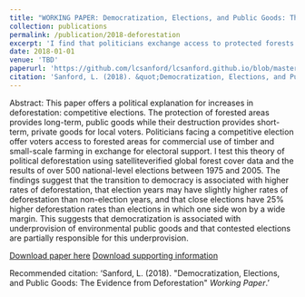 ```yaml
---
title: "WORKING PAPER: Democratization, Elections, and Public Goods: The Evidence from Deforestation"
collection: publications
permalink: /publication/2018-deforestation
excerpt: 'I find that politicians exchange access to protected forests in exchange for political support, leading to higher rates of deforestation in the months surrounding an election.'
date: 2018-01-01
venue: 'TBD'
paperurl: 'https://github.com/lcsanford/lcsanford.github.io/blob/master/files/Elections_Working.pdf'
citation: 'Sanford, L. (2018). &quot;Democratization, Elections, and Public Goods: The Evidence from Deforestation&quot; <i>Working Paper</i>.'
---
```

Abstract:
This paper offers a political explanation for increases in deforestation: competitive elections. The protection of forested areas provides long-term, public goods while their destruction provides short-term, private goods for local voters. Politicians facing a competitive election offer voters access to forested areas for commercial use of timber and small-scale farming in exchange for electoral support. I test this theory of political deforestation using satelliteverified global forest cover data and the results of over 500 national-level elections between 1975 and 2005. The findings suggest that the transition to democracy is associated with higher rates of deforestation, that election years may have slightly higher rates of deforestation than non-election years, and that close elections have 25% higher deforestation rates than elections in which one side won by a wide margin. This suggests that democratization is associated with underprovision of environmental public goods and that contested elections are partially responsible for this underprovision.

[Download paper here](https://github.com/lcsanford/lcsanford.github.io/blob/master/files/Elections_Working.pdf)
[Download supporting information](https://github.com/lcsanford/lcsanford.github.io/blob/master/files/Supporting_Information.pdf)

Recommended citation: 'Sanford, L. (2018). &quot;Democratization, Elections, and Public Goods: The Evidence from Deforestation&quot; <i>Working Paper</i>.'
